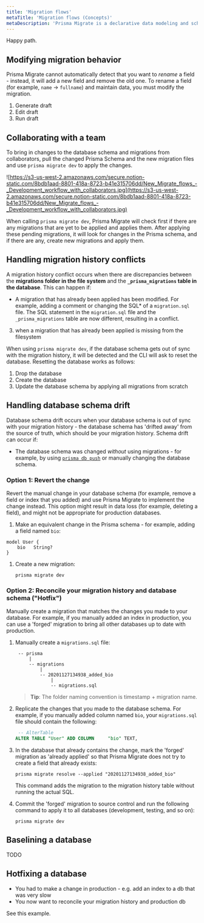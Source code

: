 ```yaml
---
title: 'Migration flows'
metaTitle: 'Migration flows (Concepts)'
metaDescription: 'Prisma Migrate is a declarative data modeling and schema migration tool that is available via the Prisma CLI.'
---
```


<TopBlock>

Happy path.

</TopBlock>

## Modifying migration behavior

Prisma Migrate cannot automatically detect that you want to _rename_ a field - instead, it will add a new field and remove the old one. To rename a field (for example, `name` &rarr; `fullname`) and maintain data, you must modify the migration.

1. Generate draft
2. Edit draft
3. Run draft

## Collaborating with a team

To bring in changes to the database schema and migrations from collaborators, pull the changed  Prisma Schema and the new migration files and use `prisma migrate dev` to apply the changes.

![https://s3-us-west-2.amazonaws.com/secure.notion-static.com/8bdb1aad-8801-418a-8723-b41e315706dd/New_Migrate_flows_-_Development_workflow_with_collaborators.jpg](https://s3-us-west-2.amazonaws.com/secure.notion-static.com/8bdb1aad-8801-418a-8723-b41e315706dd/New_Migrate_flows_-_Development_workflow_with_collaborators.jpg)

When calling `prisma migrate dev`, Prisma Migrate will check first if there are any migrations that are yet to be applied and applies them. After applying these pending migrations, it will look for changes in the Prisma schema, and if there are any, create new migrations and apply them.

## Handling migration history conflicts

A migration history conflict occurs when there are discrepancies between the **migrations folder in the file system** and the **`_prisma_migrations` table in the database**. This can happen if:


* A migration that has already been applied has been modified. For example, adding a comment or changing the SQL* of a `migration.sql` file. The SQL statement in the `migration.sql` file and the `_prisma_migrations` table are now different, resulting in a conflict.
3. when a migration that has already been applied is missing from the filesystem

When using `prisma migrate dev`, if the database schema gets out of sync with the migration history, it will be detected and the CLI will ask to reset the database. Resetting the database works as follows:

1. Drop the database
2. Create the database
3. Update the database schema by applying all migrations from scratch

## Handling database schema drift

Database schema drift occurs when your database schema is out of sync with your migration history - the database schema has 'drifted away' from the source of truth, which should be your migration history. Schema drift can occur if:

* The database schema was changed _without_ using migrations - for example, by using [`prisma db push`](../../reference/api-reference/command-reference#db-push) or manually changing the database schema.

### Option 1: Revert the change

Revert the manual change in your database schema (for example, remove a field or index that you added) and use Prisma Migrate to implement the change instead. This option might result in data loss (for example, deleting a field), and might not be appropriate for production databases.

1. Make an equivalent change in the Prisma schema - for example, adding a field named `bio`:

  ```prisma
  model User {
      bio   String?
  }
  ```

1. Create a new migration:

   ```terminal
   prisma migrate dev
   ```

### Option 2: Reconcile your migration history and database schema ("Hotfix")

Manually create a migration that matches the changes you made to your database. For example, if you manually added an index in production, you can use a 'forged' migration to bring all other databases up to date with production.

1. Manually create a `migrations.sql` file:

   ```  
    -- prisma
        |
        -- migrations 
            |   
            -- 20201127134938_added_bio
                |
                -- migrations.sql
    ```

    > **Tip**: The folder naming convention is timestamp + migration name.

1. Replicate the changes that you made to the database schema. For example, if you manually added column named `bio`, your `migrations.sql` file should contain the following:

    ```sql
     -- AlterTable
    ALTER TABLE "User" ADD COLUMN     "bio" TEXT,
    ```

1. In the database that already contains the change, mark the 'forged' migration as 'already applied' so that Prisma Migrate does not try to create a field that already exists:

   ```terminal
   prisma migrate resolve --applied "20201127134938_added_bio"
   ```

   This command adds the migration to the migration history table without running the actual SQL.

1. Commit the 'forged' migration to source control and run the following command to apply it to all databases (development, testing, and so on):

   ```terminal
   prisma migrate dev
   ```

## Baselining a database

TODO

## Hotfixing a database

* You had to make a change in production - e.g. add an index to a db that was very slow
* You now want to reconcile your migration history and production db

See this example.